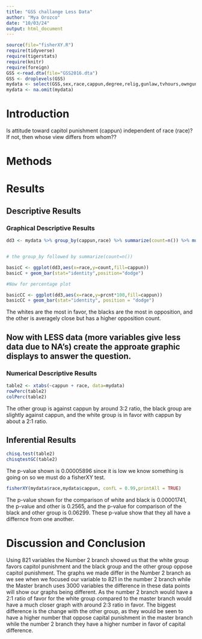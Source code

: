 ```yaml
---
title: "GSS challange Less Data"
author: "Mya Orozco"
date: "10/03/24"
output: html_document
---
```




```r
source(file="fisherXY.R")
require(tidyverse)
require(tigerstats)
require(knitr)
require(foreign)
GSS <-read.dta(file="GSS2016.dta")
GSS <- droplevels(GSS)
mydata <- select(GSS,sex,race,cappun,degree,relig,gunlaw,tvhours,owngun,age,wordsum)
mydata <- na.omit(mydata)
```

# Introduction

<!--In this section you explain what you are trying to show.  Where did the data come from?  What is the research or other question you are trying to answer?.  If you skimp in this section expect to be marked down in your grade. Paint a picture of the project a couple of paragraphs is expected!-->

Is attitude toward capitol punishment (cappun) independent of race (race)?
If not, then whose view differs from whom??

# Methods

<!--Decide on your methods:  use "variable analysis" or other appropriate descriptors.  Make sure to choose at least one graphical method and at least one numerical method. Discuss what data manipulations may be needed for example subsetting or other binning procedures and what sort of graphical displays and inferential tools will be used!-->

# Results

<!--Divide this section into two sub-sections:  One for your descriptive  results and one for your inferential results.!-->

## Descriptive Results

### Graphical Descriptive Results

<!--Graphical results here.  Make sure to show your code.  Provide appropriate labels for axes, giving units if possible, and provide a good title for the graph, too.  Use the graphical results to describe the patterns if any that exist in the data as focused toward the research question. Bottom line is to explain the features of the graph that are relevant to conforming or departing to what is expected by your null hypothesis !-->

```r
dd3 <- mydata %>% group_by(cappun,race) %>% summarize(count=n()) %>% mutate(prcnt=count/sum(count))


# the group_by followed by summarize(count=n())

basicC <- ggplot(dd3,aes(x=race,y=count,fill=cappun))
basicC + geom_bar(stat="identity",position="dodge")

#Now for percentage plot

basicCC <- ggplot(dd3,aes(x=race,y=prcnt*100,fill=cappun)) 
basicCC + geom_bar(stat="identity", position = "dodge")
```

The whites are the most in favor, the blacks are the most in opposition, and the other is averagely close but has a higher opposition count.

## Now with LESS data (more variables give less data due to NA's) create the approate graphic displays to answer the question.





### Numerical Descriptive Results

<!--Numerical results go here. Use the numerical results to describe the patterns if any that exist in the data as focused toward the research question!-->
```r
table2 <- xtabs(~cappun + race, data=mydata)
rowPerc(table2)
colPerc(table2)
```

The other group is against cappun by around 3:2 ratio, the black group are slightly against cappun, and the white group is in favor with cappun by about a 2:1 ratio.



## Inferential Results

<!--State hypothesis clearly.  Make sure your discussion of the inferential test covers all the aspects that the test output produces, such as test statistic, p-value etc.  Make a decision about the null hypothesis, explain the assumptions on which the selected test/procedure was based, and why the chosen procedure satisfys the assumptions and is appropriate to answer the research question!-->

````r
chisq.test(table2)
chisqtestGC(table2)
````

The p-value shown is 0.00005896 since it is low we know something is going on so we must do a fisherXY test.

```r
fisherXY(mydata$race,mydata$cappun, confL = 0.99,printAll = TRUE)
```

The p-value shown for the comparison of white and black is 0.00001741, the p-value and other is 0.2565, and the p-value for comparison of the black and other group is 0.06299. These p-value show that they all have a differnce from one another.

# Discussion and Conclusion

<!--Discussion and conclusion here.  If you found a relationship be sure to consider whether the relationship occurs because one of the variavbles causes the other, or whether they perhasps are related for some other reason.  Watch the chapter 6 videos from the GeorgeTown videos collection.!-->

Using 821 variables the Number 2 branch showed us that the white group favors capitol punishment and the black group and the other group oppose capitol punishment. The graphs we made differ in the Number 2 branch as we see when we focused our variable to 821 in the number 2 branch while the Master branch uses 3000 variables the difference in these data points will show our graphs being different. As the number 2 branch would have a 2:1 ratio of favor for the white group compared to the master branch would have a much closer graph with around 2:3 ratio in favor. The biggest difference is the change with the other group, as they would be seen to have a higher number that oppose capital punishment in the master branch while the number 2 branch they have a higher number in favor of capital difference.


